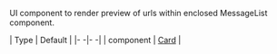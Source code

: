 UI component to render preview of urls within enclosed MessageList component.

| Type | Default |
|- -|- -|
| component | [Card](/reactnative/ui-components/card) |
